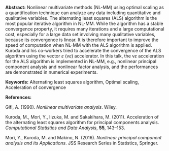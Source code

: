<span>**Abstract:**</span> Nonlinear multivariate methods (NL-MM) using
optimal scaling as a quantification technique can analyze any data
including quantitative and qualitative variables. The alternating least
squares (ALS) algorithm is the most popular iterative algorithm in
NL-MM. While the algorithm has a stable convergence property, it
requires many iterations and a large computational cost, especially for
a large data set involving many qualitative variables, because its
convergence is linear. It is therefore important to improve the speed of
computation when NL-MM with the ALS algorithm is applied. Kuroda and his
co-workers tried to accelerate the convergence of the ALS algorithm
using the vector $\varepsilon$ (v$\varepsilon$) accelerator. In this
talk, the v$\varepsilon$ acceleration for the ALS algorithm is
implemented in NL-MM, e.g., nonlinear principal component analysis and
nonlinear factor analysis, and the performances are demonstrated in
numerical experiments.

<span>**Keywords:**</span> Alternating least squares algorithm, Optimal
scaling, Acceleration of convergence

<span>**References:**</span>

Gifi, A. (1990). *Nonlinear multivariate analysis*. Wiley.

Kuroda, M., Mori, Y., Iizuka, M. and Sakakihara, M. (2011). Acceleration
of the alternating least squares algorithm for principal components
analysis. *Computational Statistics and Data Analysis*, **55**, 143–153.

Mori, Y., Kuroda, M. and Makino, N. (2016). *Nonlinear principal
component analysis and its Applications*. JSS Research Series in
Statistics, Springer.
